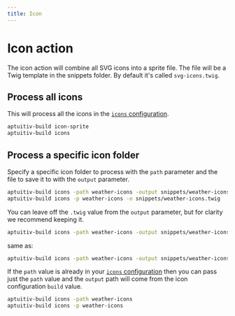 ```yaml
---
title: Icon
---
```


# Icon action

The icon action will combine all SVG icons into a sprite file. The file will be a Twig template in the snippets folder. By default it's called `svg-icons.twig`.

## Process all icons

This will process all the icons in the [`icons` configuration](../configuration/icons).

```bash
aptuitiv-build icon-sprite
aptuitiv-build icons
```

## Process a specific icon folder

Specify a specific icon folder to process with the `path` parameter and the file to save it to with the `output` parameter.

```bash
aptuitiv-build icons -path weather-icons -output snippets/weather-icons.twig
aptuitiv-build icons -p weather-icons -o snippets/weather-icons.twig
```

You can leave off the `.twig` value from the `output` parameter, but for clarity we recommend keeping it.

```bash
aptuitiv-build icons -path weather-icons -output snippets/weather-icons.twig
```

same as:

```bash
aptuitiv-build icons -path weather-icons -output snippets/weather-icons
```

If the `path` value is already in your [`icons` configuration](../configuration/icons) then you can pass just the `path` value and the `output` path will come from the icon configuration `build` value.

```bash
aptuitiv-build icons -path weather-icons
aptuitiv-build icons -p weather-icons
```
